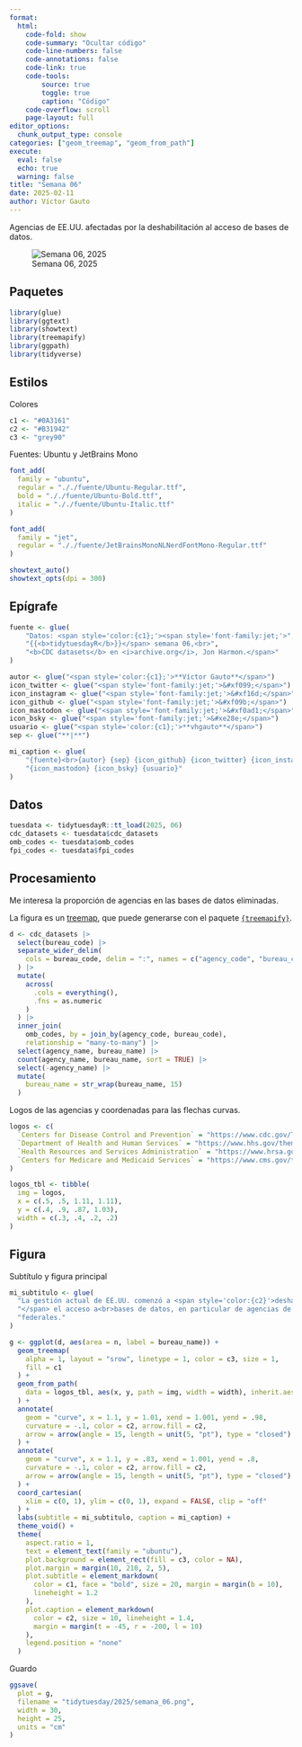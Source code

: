 ```yaml
---
format:
  html:
    code-fold: show
    code-summary: "Ocultar código"
    code-line-numbers: false
    code-annotations: false
    code-link: true
    code-tools:
        source: true
        toggle: true
        caption: "Código"
    code-overflow: scroll
    page-layout: full
editor_options:
  chunk_output_type: console
categories: ["geom_treemap", "geom_from_path"]
execute:
  eval: false
  echo: true
  warning: false
title: "Semana 06"
date: 2025-02-11
author: Víctor Gauto
---
```


Agencias de EE.UU. afectadas por la deshabilitación al acceso de bases de datos.

![Semana 06, 2025](semana_06.png)

## Paquetes

```r
library(glue)
library(ggtext)
library(showtext)
library(treemapify)
library(ggpath)
library(tidyverse)
```

## Estilos

Colores

```r
c1 <- "#0A3161"
c2 <- "#B31942"
c3 <- "grey90"
```

Fuentes: Ubuntu y JetBrains Mono

```r
font_add(
  family = "ubuntu",
  regular = "././fuente/Ubuntu-Regular.ttf",
  bold = "././fuente/Ubuntu-Bold.ttf",
  italic = "././fuente/Ubuntu-Italic.ttf"
)

font_add(
  family = "jet",
  regular = "././fuente/JetBrainsMonoNLNerdFontMono-Regular.ttf"
)

showtext_auto()
showtext_opts(dpi = 300)
```

## Epígrafe

```r
fuente <- glue(
    "Datos: <span style='color:{c1};'><span style='font-family:jet;'>",
    "{{<b>tidytuesdayR</b>}}</span> semana 06,<br>",
    "<b>CDC datasets</b> en <i>archive.org</i>, Jon Harmon.</span>"
)

autor <- glue("<span style='color:{c1};'>**Víctor Gauto**</span>")
icon_twitter <- glue("<span style='font-family:jet;'>&#xf099;</span>")
icon_instagram <- glue("<span style='font-family:jet;'>&#xf16d;</span>")
icon_github <- glue("<span style='font-family:jet;'>&#xf09b;</span>")
icon_mastodon <- glue("<span style='font-family:jet;'>&#xf0ad1;</span>")
icon_bsky <- glue("<span style='font-family:jet;'>&#xe28e;</span>")
usuario <- glue("<span style='color:{c1};'>**vhgauto**</span>")
sep <- glue("**|**")

mi_caption <- glue(
    "{fuente}<br>{autor} {sep} {icon_github} {icon_twitter} {icon_instagram} ",
    "{icon_mastodon} {icon_bsky} {usuario}"
)
```

## Datos

```r
tuesdata <- tidytuesdayR::tt_load(2025, 06)
cdc_datasets <- tuesdata$cdc_datasets
omb_codes <- tuesdata$omb_codes
fpi_codes <- tuesdata$fpi_codes
```

## Procesamiento

Me interesa la proporción de agencias en las bases de datos eliminadas.

La figura es un [treemap](https://en.wikipedia.org/wiki/Treemapping), que puede generarse con el paquete [`{treemapify}`](https://wilkox.org/treemapify/).

```r
d <- cdc_datasets |>
  select(bureau_code) |>
  separate_wider_delim(
    cols = bureau_code, delim = ":", names = c("agency_code", "bureau_code")
  ) |>
  mutate(
    across(
      .cols = everything(),
      .fns = as.numeric
    )
  ) |>
  inner_join(
    omb_codes, by = join_by(agency_code, bureau_code),
    relationship = "many-to-many") |>
  select(agency_name, bureau_name) |>
  count(agency_name, bureau_name, sort = TRUE) |>
  select(-agency_name) |>
  mutate(
    bureau_name = str_wrap(bureau_name, 15)
  )
```

Logos de las agencias y coordenadas para las flechas curvas.

```r
logos <- c(
  `Centers for Disease Control and Prevention` = "https://www.cdc.gov/TemplatePackage/5.0/img/logo/cdc-logo-tag-right.svg",
  `Department of Health and Human Services` = "https://www.hhs.gov/themes/custom/hhs_uswds/logo-desktop.svg",
  `Health Resources and Services Administration` = "https://www.hrsa.gov/themes/hrsa/uswds_hrsa/images/hrsa-logo.png",
  `Centers for Medicare and Medicaid Services` = "https://www.cms.gov/themes/custom/cms_evo/logo.svg"
)

logos_tbl <- tibble(
  img = logos,
  x = c(.5, .5, 1.11, 1.11),
  y = c(.4, .9, .87, 1.03),
  width = c(.3, .4, .2, .2)
)
```

## Figura

Subtítulo y figura principal

```r
mi_subtitulo <- glue(
  "La gestión actual de EE.UU. comenzó a <span style='color:{c2}'>deshabilitar",
  "</span> el acceso a<br>bases de datos, en particular de agencias de salud ",
  "federales."
)

g <- ggplot(d, aes(area = n, label = bureau_name)) +
  geom_treemap(
    alpha = 1, layout = "srow", linetype = 1, color = c3, size = 1,
    fill = c1
  ) +
  geom_from_path(
    data = logos_tbl, aes(x, y, path = img, width = width), inherit.aes = FALSE
  ) +
  annotate(
    geom = "curve", x = 1.1, y = 1.01, xend = 1.001, yend = .98,
    curvature = -.1, color = c2, arrow.fill = c2,
    arrow = arrow(angle = 15, length = unit(5, "pt"), type = "closed")
  ) +
  annotate(
    geom = "curve", x = 1.1, y = .83, xend = 1.001, yend = .8,
    curvature = -.1, color = c2, arrow.fill = c2,
    arrow = arrow(angle = 15, length = unit(5, "pt"), type = "closed")
  ) +
  coord_cartesian(
    xlim = c(0, 1), ylim = c(0, 1), expand = FALSE, clip = "off"
  ) +
  labs(subtitle = mi_subtitulo, caption = mi_caption) +
  theme_void() +
  theme(
    aspect.ratio = 1,
    text = element_text(family = "ubuntu"),
    plot.background = element_rect(fill = c3, color = NA),
    plot.margin = margin(10, 210, 2, 5),
    plot.subtitle = element_markdown(
      color = c1, face = "bold", size = 20, margin = margin(b = 10),
      lineheight = 1.2
    ),
    plot.caption = element_markdown(
      color = c2, size = 10, lineheight = 1.4,
      margin = margin(t = -45, r = -200, l = 10)
    ),
    legend.position = "none"
  )
```

Guardo

```r
ggsave(
  plot = g,
  filename = "tidytuesday/2025/semana_06.png",
  width = 30,
  height = 25,
  units = "cm"
)
```
